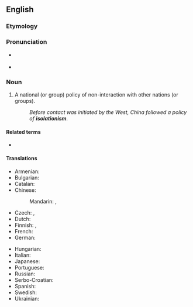 ==English==
{{wikipedia}}

===Etymology===
{{suffix|en|isolation|ism}}

===Pronunciation===
* {{a|US|Canada}} {{IPA|/ˌaɪsəˈleɪʃəˌnɪzəm/|lang=en}}
* {{audio|en-ca-synth-isolationism.ogg|audio (Canada)|lang=en}}

===Noun===
{{en-noun|~}}

# A national (or group) policy of non-interaction with other nations (or groups).
#: ''Before contact was initiated by the West, China followed a policy of '''isolationism'''.''

====Related terms====
* {{l|en|isolationist}}

====Translations====
{{trans-top|policy of non-interaction}}
* Armenian: {{t+|hy|իզոլյացիոնիզմ}}
* Bulgarian: {{t|bg|изолационизъм|m|sc=Cyrl}}
* Catalan: {{t|ca|aïllacionisme|m}}
* Chinese:
*: Mandarin: {{t+|cmn|孤立主義|sc=Hani}}, {{t+|cmn|孤立主义|tr=gūlìzhǔyì|sc=Hani}}
* Czech: {{t|cs|izolacionismus|m}}, {{t|cs|izolacionizmus|m}}
* Dutch: {{t|nl|isolationisme|n}}
* Finnish: {{t+|fi|eristäytyminen}}, {{t|fi|isolationismi}}
* French: {{t+|fr|isolationnisme|m}}
* German: {{t|de|Isolationismus|m}}
{{trans-mid}}
* Hungarian: {{t+|hu|izolacionizmus}}
* Italian: {{t+|it|isolazionismo|m}}
* Japanese: {{t|ja|孤立主義|tr=こりつしゅぎ, koritsushugi|sc=Jpan}}
* Portuguese: {{t+|pt|isolacionismo|m}}
* Russian: {{t+|ru|изоляциони́зм|m}}
* Serbo-Croatian: {{t+|sh|izolacionizam|m}}
* Spanish: {{t|es|aislacionismo|m}}
* Swedish: {{t+|sv|isolationism|c}}
* Ukrainian: {{t|uk|ізоляціонізм|m|tr=izoljacionízm|sc=Cyrl}}
{{trans-bottom}}